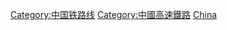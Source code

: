 {{Commonscat|High speed railway lines in the People's Republic of China}}

[[Category:中国铁路线|Category:中国铁路线]]
[[Category:中國高速鐵路|Category:中國高速鐵路]]
[[Category:各國高速鐵路線|China]]